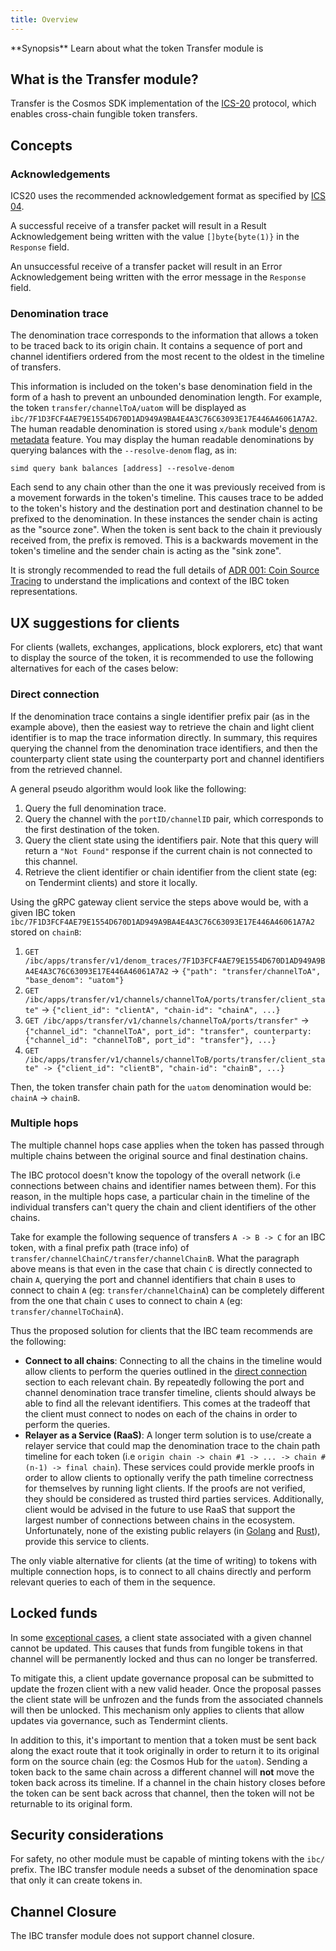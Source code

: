 ```yaml
---
title: Overview
---
```


<Note>
**Synopsis**
Learn about what the token Transfer module is
</Note>

## What is the Transfer module?

Transfer is the Cosmos SDK implementation of the [ICS-20](https://github.com/cosmos/ibc/tree/master/spec/app/ics-020-fungible-token-transfer) protocol, which enables cross-chain fungible token transfers.

## Concepts

### Acknowledgements

ICS20 uses the recommended acknowledgement format as specified by [ICS 04](https://github.com/cosmos/ibc/tree/master/spec/core/ics-004-channel-and-packet-semantics#acknowledgement-envelope).

A successful receive of a transfer packet will result in a Result Acknowledgement being written
with the value `[]byte{byte(1)}` in the `Response` field.

An unsuccessful receive of a transfer packet will result in an Error Acknowledgement being written
with the error message in the `Response` field.

### Denomination trace

The denomination trace corresponds to the information that allows a token to be traced back to its
origin chain. It contains a sequence of port and channel identifiers ordered from the most recent to
the oldest in the timeline of transfers.

This information is included on the token's base denomination field in the form of a hash to prevent an
unbounded denomination length. For example, the token `transfer/channelToA/uatom` will be displayed
as `ibc/7F1D3FCF4AE79E1554D670D1AD949A9BA4E4A3C76C63093E17E446A46061A7A2`. The human readable denomination
is stored using `x/bank` module's [denom metadata](https://docs.cosmos.network/main/build/modules/bank#denom-metadata)
feature. You may display the human readable denominations by querying balances with the `--resolve-denom` flag, as in:

```shell
simd query bank balances [address] --resolve-denom
```

Each send to any chain other than the one it was previously received from is a movement forwards in
the token's timeline. This causes trace to be added to the token's history and the destination port
and destination channel to be prefixed to the denomination. In these instances the sender chain is
acting as the "source zone". When the token is sent back to the chain it previously received from, the
prefix is removed. This is a backwards movement in the token's timeline and the sender chain is
acting as the "sink zone".

It is strongly recommended to read the full details of [ADR 001: Coin Source Tracing](/docs/ibc/v8.5.x/architecture/adr-001-coin-source-tracing.md) to understand the implications and context of the IBC token representations.

## UX suggestions for clients

For clients (wallets, exchanges, applications, block explorers, etc) that want to display the source of the token, it is recommended to use the following alternatives for each of the cases below:

### Direct connection

If the denomination trace contains a single identifier prefix pair (as in the example above), then
the easiest way to retrieve the chain and light client identifier is to map the trace information
directly. In summary, this requires querying the channel from the denomination trace identifiers,
and then the counterparty client state using the counterparty port and channel identifiers from the
retrieved channel.

A general pseudo algorithm would look like the following:

1. Query the full denomination trace.
2. Query the channel with the `portID/channelID` pair, which corresponds to the first destination of the
   token.
3. Query the client state using the identifiers pair. Note that this query will return a `"Not
   Found"` response if the current chain is not connected to this channel.
4. Retrieve the client identifier or chain identifier from the client state (eg: on
   Tendermint clients) and store it locally.

Using the gRPC gateway client service the steps above would be, with a given IBC token `ibc/7F1D3FCF4AE79E1554D670D1AD949A9BA4E4A3C76C63093E17E446A46061A7A2` stored on `chainB`:

1. `GET /ibc/apps/transfer/v1/denom_traces/7F1D3FCF4AE79E1554D670D1AD949A9BA4E4A3C76C63093E17E446A46061A7A2` -> `{"path": "transfer/channelToA", "base_denom": "uatom"}`
2. `GET /ibc/apps/transfer/v1/channels/channelToA/ports/transfer/client_state"` -> `{"client_id": "clientA", "chain-id": "chainA", ...}`
3. `GET /ibc/apps/transfer/v1/channels/channelToA/ports/transfer"` -> `{"channel_id": "channelToA", port_id": "transfer", counterparty: {"channel_id": "channelToB", port_id": "transfer"}, ...}`
4. `GET /ibc/apps/transfer/v1/channels/channelToB/ports/transfer/client_state" -> {"client_id": "clientB", "chain-id": "chainB", ...}`

Then, the token transfer chain path for the `uatom` denomination would be: `chainA` -> `chainB`.

### Multiple hops

The multiple channel hops case applies when the token has passed through multiple chains between the original source and final destination chains.

The IBC protocol doesn't know the topology of the overall network (i.e connections between chains and identifier names between them). For this reason, in the multiple hops case, a particular chain in the timeline of the individual transfers can't query the chain and client identifiers of the other chains.

Take for example the following sequence of transfers `A -> B -> C` for an IBC token, with a final prefix path (trace info) of `transfer/channelChainC/transfer/channelChainB`. What the paragraph above means is that even in the case that chain `C` is directly connected to chain `A`, querying the port and channel identifiers that chain `B` uses to connect to chain `A` (eg: `transfer/channelChainA`) can be completely different from the one that chain `C` uses to connect to chain `A` (eg: `transfer/channelToChainA`).

Thus the proposed solution for clients that the IBC team recommends are the following:

* **Connect to all chains**: Connecting to all the chains in the timeline would allow clients to
  perform the queries outlined in the [direct connection](#direct-connection) section to each
  relevant chain. By repeatedly following the port and channel denomination trace transfer timeline,
  clients should always be able to find all the relevant identifiers. This comes at the tradeoff
  that the client must connect to nodes on each of the chains in order to perform the queries.
* **Relayer as a Service (RaaS)**: A longer term solution is to use/create a relayer service that
  could map the denomination trace to the chain path timeline for each token (i.e `origin chain ->
  chain #1 -> ... -> chain #(n-1) -> final chain`). These services could provide merkle proofs in
  order to allow clients to optionally verify the path timeline correctness for themselves by
  running light clients. If the proofs are not verified, they should be considered as trusted third
  parties services. Additionally, client would be advised in the future to use RaaS that support the
  largest number of connections between chains in the ecosystem. Unfortunately, none of the existing
  public relayers (in [Golang](https://github.com/cosmos/relayer) and
  [Rust](https://github.com/informalsystems/ibc-rs)), provide this service to clients.

<Tip>
The only viable alternative for clients (at the time of writing) to tokens with multiple connection hops, is to connect to all chains directly and perform relevant queries to each of them in the sequence.
</Tip>

## Locked funds

In some [exceptional cases](/docs/ibc/v8.5.x/architecture/adr-026-ibc-client-recovery-mechanisms.md#exceptional-cases), a client state associated with a given channel cannot be updated. This causes that funds from fungible tokens in that channel will be permanently locked and thus can no longer be transferred.

To mitigate this, a client update governance proposal can be submitted to update the frozen client
with a new valid header. Once the proposal passes the client state will be unfrozen and the funds
from the associated channels will then be unlocked. This mechanism only applies to clients that
allow updates via governance, such as Tendermint clients.

In addition to this, it's important to mention that a token must be sent back along the exact route
that it took originally in order to return it to its original form on the source chain (eg: the
Cosmos Hub for the `uatom`). Sending a token back to the same chain across a different channel will
**not** move the token back across its timeline. If a channel in the chain history closes before the
token can be sent back across that channel, then the token will not be returnable to its original
form.

## Security considerations

For safety, no other module must be capable of minting tokens with the `ibc/` prefix. The IBC
transfer module needs a subset of the denomination space that only it can create tokens in.

## Channel Closure

The IBC transfer module does not support channel closure.
